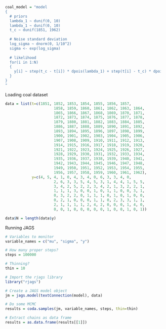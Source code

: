 ```r
coal_model = "model
{
  # priors
  lambda_1 ~ dunif(0, 10)
  lambda_1 ~ dunif(0, 10)
  t_c ~ dunif(1851, 1962)
  
  # Noise standard deviation
  log_sigma ~ dnorm(0, 1/10^2)
  sigma <- exp(log_sigma)
  
  # likelihood
  for(i in 1:N)
  {
    y[i] ~ step(t_c - t[i]) * dpois(lambda_1) + step(t[i] - t_c) * dpois(lambda_2)
  }
}
"
```

Loading coal dataset

```r
data = list(t=c(1851, 1852, 1853, 1854, 1855, 1856, 1857,
                      1858, 1859, 1860, 1861, 1862, 1863, 1864,
                      1865, 1866, 1867, 1868, 1869, 1870, 1871,
                      1872, 1873, 1874, 1875, 1876, 1877, 1878,
                      1879, 1880, 1881, 1882, 1883, 1884, 1885,
                      1886, 1887, 1888, 1889, 1890, 1891, 1892,
                      1893, 1894, 1895, 1896, 1897, 1898, 1899,
                      1900, 1901, 1902, 1903, 1904, 1905, 1906,
                      1907, 1908, 1909, 1910, 1911, 1912, 1913,
                      1914, 1915, 1916, 1917, 1918, 1919, 1920,
                      1921, 1922, 1923, 1924, 1925, 1926, 1927,
                      1928, 1929, 1930, 1931, 1932, 1933, 1934, 
                      1935, 1936, 1937, 1938, 1939, 1940, 1941,
                      1942, 1943, 1944, 1945, 1946, 1947, 1948,
                      1949, 1950, 1951, 1952, 1953, 1954, 1955,
                      1956, 1957, 1958, 1959, 1960, 1961, 1962),
            y=c(4, 5, 4, 1, 0, 4, 3, 4, 0, 6, 3, 3, 4, 0,
                      2, 6, 3, 3, 5, 4, 5, 3, 1, 4, 4, 1, 5, 5,
                      3, 4, 2, 5, 2, 2, 3, 4, 2, 1, 3, 2, 2, 1,
                      1, 1, 1, 3, 0, 0, 1, 0, 1, 1, 0, 0, 3, 1,
                      0, 3, 2, 2, 0, 1, 1, 1, 0, 1, 0, 1, 0, 0,
                      0, 2, 1, 0, 0, 0, 1, 1, 0, 2, 3, 3, 1, 1,
                      2, 1, 1, 1, 1, 2, 4, 2, 0, 0, 0, 1, 4, 0,
                      0, 0, 1, 0, 0, 0, 0, 0, 1, 0, 0, 1, 0, 1))

data$N = length(data$y)
```


Running JAGS

```r
# Variables to monitor
variable_names = c("mu", "sigma", "y")

# How many proper steps?
steps = 100000

# Thinning?
thin = 10

# Import the rjags library
library("rjags")

# Create a JAGS model object
jm = jags.model(textConnection(model), data)

# Do some MCMC
results = coda.samples(jm, variable_names, steps, thin=thin)

# Extract chains as data frame
results = as.data.frame(results[[1]])
```

